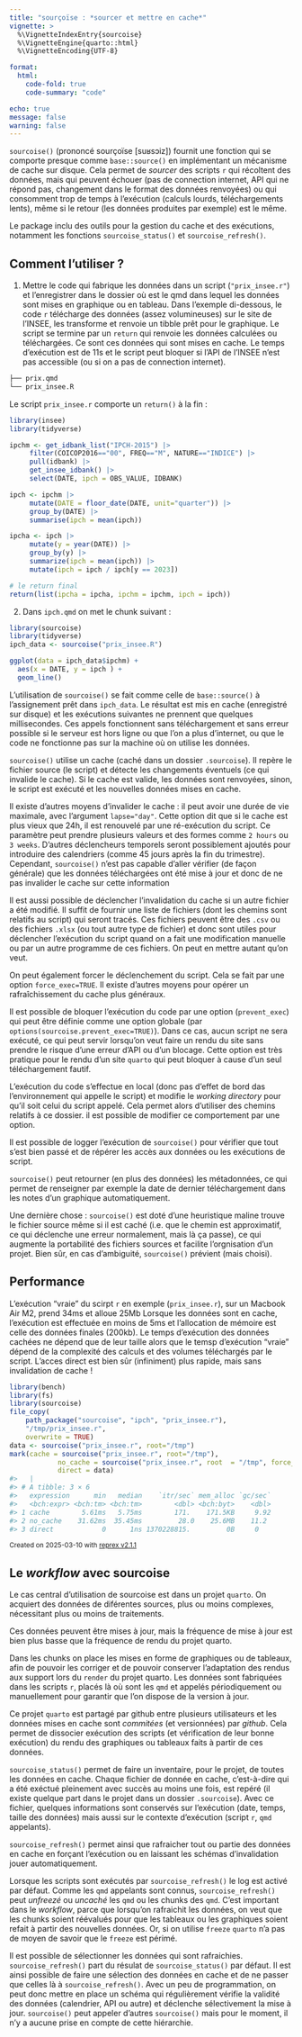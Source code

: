 ```yaml
---
title: "sourçoïse : *sourcer et mettre en cache*"
vignette: >
  %\VignetteIndexEntry{sourcoise}
  %\VignetteEngine{quarto::html}
  %\VignetteEncoding{UTF-8}

format:
  html:
    code-fold: true
    code-summary: "code"

echo: true
message: false
warning: false
---
```


`sourcoise()` (prononcé sourçoïse [suʁsɔiz]) fournit une fonction qui se comporte presque comme `base::source()` en implémentant un mécanisme de cache sur disque. Cela permet de *sourcer* des scripts `r` qui récoltent des données, mais qui peuvent échouer (pas de connection internet, API qui ne répond pas, changement dans le format des données renvoyées) ou qui consomment trop de temps à l'exécution (calculs lourds, téléchargements lents), même si le retour (les données produites par exemple) est le même. 

Le package inclu des outils pour la gestion du cache et des exécutions, notamment les fonctions `sourcoise_status()` et `sourcoise_refresh()`.

## Comment l'utiliser ?

1.  Mettre le code qui fabrique les données dans un script (`"prix_insee.r"`) et l'enregistrer dans le dossier où est le qmd dans lequel les données sont mises en graphique ou en tableau. Dans l'exemple di-dessous, le code `r` télécharge des données (assez volumineuses) sur le site de l'INSEE, les transforme et renvoie un tibble prêt pour le graphique. Le script se termine par un `return` qui renvoie les données calculées ou téléchargées. Ce sont ces données qui sont mises en cache. Le temps d'exécution est de 11s et le script peut bloquer si l'API de l'INSEE n'est pas accessible (ou si on a pas de connection internet).

``` bash
├── prix.qmd
└── prix_insee.R
```

Le script `prix_insee.r` comporte un `return()` à la fin :

``` r
library(insee)
library(tidyverse)

ipchm <- get_idbank_list("IPCH-2015") |>
     filter(COICOP2016=="00", FREQ=="M", NATURE=="INDICE") |> 
     pull(idbank) |>
     get_insee_idbank() |>
     select(DATE, ipch = OBS_VALUE, IDBANK)

ipch <- ipchm |>
     mutate(DATE = floor_date(DATE, unit="quarter")) |>
     group_by(DATE) |>
     summarise(ipch = mean(ipch))

ipcha <- ipch |> 
     mutate(y = year(DATE)) |> 
     group_by(y) |>
     summarize(ipch = mean(ipch)) |> 
     mutate(ipch = ipch / ipch[y == 2023])

# le return final
return(list(ipcha = ipcha, ipchm = ipchm, ipch = ipch))
```

2.  Dans `ipch.qmd` on met le chunk suivant :

``` r
library(sourcoise)
library(tidyverse)
ipch_data <- sourcoise("prix_insee.R")

ggplot(data = ipch_data$ipchm) + 
  aes(x = DATE, y = ipch ) +
  geom_line()
```

L'utilisation de `sourcoise()` se fait comme celle de `base::source()` à l'assignement prêt dans `ipch_data`. Le résultat est mis en cache (enregistré sur disque) et les exécutions suivantes ne prennent que quelques millisecondes. Ces appels fonctionnent sans téléchargement et sans erreur possible si le serveur est hors ligne ou que l'on a plus d'internet, ou que le code ne fonctionne pas sur la machine où on utilise les données.

`sourcoise()` utilise un cache (caché dans un dossier `.sourcoise`). Il repère le fichier source (le script) et détecte les changements éventuels (ce qui invalide le cache). Si le cache est valide, les données sont renvoyées, sinon, le script est exécuté et les nouvelles données mises en cache.

Il existe d'autres moyens d'invalider le cache : il peut avoir une durée de vie maximale, avec l'argument `lapse="day"`. Cette option dit que si le cache est plus vieux que 24h, il est renouvelé par une ré-exécution du script. Ce paramètre peut prendre plusieurs valeurs et des formes comme `2 hours` ou `3 weeks`. D'autres déclencheurs temporels seront possiblement ajoutés pour introduire des calendriers (comme 45 jours après la fin du trimestre). Cependant, `sourcoise()` n'est pas capable d'aller vérifier (de façon générale) que les données téléchargées ont été mise à jour et donc de ne pas invalider le cache sur cette information

Il est aussi possible de déclencher l'invalidation du cache si un autre fichier a été modifié. Il suffit de fournir une liste de fichiers (dont les chemins sont relatifs au script) qui seront tracés. Ces fichiers peuvent être des `.csv` ou des fichiers `.xlsx` (ou tout autre type de fichier) et donc sont utiles pour déclencher l'exécution du script quand on a fait une modification manuelle ou par un autre programme de ces fichiers. On peut en mettre autant qu'on veut.

On peut également forcer le déclenchement du script. Cela se fait par une option `force_exec=TRUE`. Il existe d'autres moyens pour opérer un rafraîchissement du cache plus généraux.

Il est possible de bloquer l'exécution du code par une option (`prevent_exec`) qui peut être définie comme une option globale (par `options(sourcoise.prevent_exec=TRUE)`). Dans ce cas, aucun script ne sera exécuté, ce qui peut servir lorsqu'on veut faire un rendu du site sans prendre le risque d'une erreur d'API ou d'un blocage. Cette option est très pratique pour le rendu d'un site `quarto` qui peut bloquer à cause d'un seul téléchargement fautif.

L'exécution du code s'effectue en local (donc pas d'effet de bord das l'environnement qui appelle le script) et modifie le *working directory* pour qu'il soit celui du script appelé. Cela permet alors d'utiliser des chemins relatifs à ce dossier. il est possible de modifier ce comportement par une option.

Il est possible de logger l'exécution de `sourcoise()` pour vérifier que tout s'est bien passé et de répérer les accès aux données ou les exécutions de script.

`sourcoise()` peut retourner (en plus des données) les métadonnées, ce qui permet de renseigner par exemple la date de dernier téléchargement dans les notes d'un graphique automatiquement.

Une dernière chose : `sourcoise()` est doté d'une heuristique maline trouve le fichier source même si il est caché (i.e. que le chemin est approximatif, ce qui déclenche une erreur normalement, mais là ça passe), ce qui augmente la portabilité des fichiers sources et facilite l'orgnisation d'un projet. Bien sûr, en cas d'ambiguité, `sourcoise()` prévient (mais choisi).

## Performance

L'exécution "vraie" du scirpt `r` en exemple (`prix_insee.r`), sur un Macbook Air M2, prend 34ms et alloue 25Mb Lorsque les données sont en cache, l'exécution est effectuée en moins de 5ms et l'allocation de mémoire est celle des données finales (200kb). Le temps d'exécution des données cachées ne dépend que de leur taille alors que le temsp d'exécution "vraie" dépend de la complexité des calculs et des volumes téléchargés par le script. L'acces direct est bien sûr (infiniment) plus rapide, mais sans invalidation de cache !

``` r
library(bench)
library(fs)
library(sourcoise)
file_copy(
    path_package("sourcoise", "ipch", "prix_insee.r"),
    "/tmp/prix_insee.r",
    overwrite = TRUE)
data <- sourcoise("prix_insee.r", root="/tmp")
mark(cache = sourcoise("prix_insee.r", root="/tmp"),
            no_cache = sourcoise("prix_insee.r", root  = "/tmp", force_exec = TRUE),
            direct = data)
#>   |                                                                              |                                                                      |   0%  |                                                                              |======================================================================| 100%
#> # A tibble: 3 × 6
#>   expression      min   median    `itr/sec` mem_alloc `gc/sec`
#>   <bch:expr> <bch:tm> <bch:tm>        <dbl> <bch:byt>    <dbl>
#> 1 cache        5.61ms   5.75ms        171.    171.5KB     9.92
#> 2 no_cache    31.62ms  35.45ms         28.0    25.6MB    11.2 
#> 3 direct            0      1ns 1370228815.         0B     0
```
<sup>Created on 2025-03-10 with [reprex v2.1.1](https://reprex.tidyverse.org)</sup>

## Le *workflow* avec sourcoise

Le cas central d'utilisation de sourcoise est dans un projet `quarto`. On acquiert des données de diférentes sources, plus ou moins complexes, nécessitant plus ou moins de traitements. 

Ces données peuvent être mises à jour, mais la fréquence de mise à jour est bien plus basse que la fréquence de rendu du projet quarto. 

Dans les chunks on place les mises en forme de graphiques ou de tableaux, afin de pouvoir les corriger et de pouvoir conserver l'adaptation des rendus aux support lors du `render` du projet quarto. Les données sont fabriquées dans les scripts `r`, placés là où sont les `qmd` et appelés périodiquement ou manuellement pour garantir que l'on dispose de la version à jour.

Ce projet `quarto` est partagé par github entre plusieurs utilisateurs et les données mises en cache sont *commitées* (et versionnées) par *github*. Cela permet de dissocier exécution des scripts (et vérification de leur bonne exécution) du rendu des graphiques ou tableaux faits à partir de ces données.

`sourcoise_status()` permet de faire un inventaire, pour le projet, de toutes les données en cache. Chaque fichier de donnée en cache, c'est-à-dire qui a été exéctué pleinement avec succès au moins une fois, est repéré (il existe quelque part dans le projet dans un dossier `.sourcoise`). Avec ce fichier, quelques informations sont conservés sur l'exécution (date, temps, taille des données) mais aussi sur le contexte d'exécution (script `r`, `qmd` appelants).

`sourcoise_refresh()` permet ainsi que rafraicher tout ou partie des données en cache en forçant l'exécution ou en laissant les schémas d'invalidation jouer automatiquement.

Lorsque les scripts sont exécutés par `sourcoise_refresh()` le log est activé par défaut. Comme les `qmd` appelants sont connus, `sourcoise_refresh()` peut *unfreezé* ou *uncaché* les `qmd` ou les chunks des `qmd`. C'est important dans le *workflow*, parce que lorsqu'on rafraichit les données, on veut que les chunks soient réévalués pour que les tableaux ou les graphiques soient refait à partir des nouvelles données. Or, si on utilise `freeze` `quarto` n'a pas de moyen de savoir que le `freeze` est périmé.

Il est possible de sélectionner les données qui sont rafraichies. `sourcoise_refresh()` part du résulat de `sourcoise_status()` par défaut. Il est ainsi possible de faire une sélection des données en cache et de ne passer que celles là à `sourcoise_refresh()`. Avec un peu de programmation, on peut donc mettre en place un schéma qui régulièrement vérifie la validité des données (calendrier, API ou autre) et déclenche sélectivement la mise à jour. `sourcoise()` peut appeler d'autres `sourcoise()` mais pour le moment, il n'y a aucune prise en compte de cette hiérarchie.
